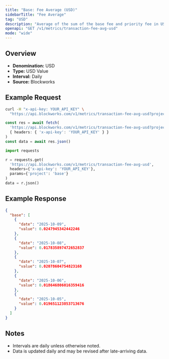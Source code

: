 ```yaml
---
title: "Base: Fee Average (USD)"
sidebarTitle: "Fee Average"
tag: "USD"
description: "Average of the sum of the base fee and priority fee in USD that day"
openapi: "GET /v1/metrics/transaction-fee-avg-usd"
mode: "wide"
---
```


## Overview

- **Denomination:** USD
- **Type:** USD Value
- **Interval:** Daily
- **Source:** Blockworks

## Example Request

<CodeGroup>

```bash cURL
curl -H "x-api-key: YOUR_API_KEY" \
  "https://api.blockworks.com/v1/metrics/transaction-fee-avg-usd?project=base"
```

```typescript TypeScript
const res = await fetch(
  'https://api.blockworks.com/v1/metrics/transaction-fee-avg-usd?project=base',
  { headers: { 'x-api-key': 'YOUR_API_KEY' } }
)
const data = await res.json()
```

```python Python
import requests

r = requests.get(
  'https://api.blockworks.com/v1/metrics/transaction-fee-avg-usd',
  headers={'x-api-key': 'YOUR_API_KEY'},
  params={'project': 'base'}
)
data = r.json()
```

</CodeGroup>

## Example Response

```json
{
  "base": [
    {
      "date": "2025-10-09",
      "value": 0.0247945342442246
    },
    {
      "date": "2025-10-08",
      "value": 0.017835897472652837
    },
    {
      "date": "2025-10-07",
      "value": 0.02078604754823168
    },
    {
      "date": "2025-10-06",
      "value": 0.018646806016359416
    },
    {
      "date": "2025-10-05",
      "value": 0.019651123853713676
    }
  ]
}
```

## Notes
- Intervals are daily unless otherwise noted.
- Data is updated daily and may be revised after late-arriving data.